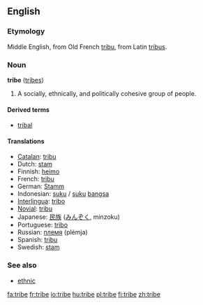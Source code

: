 ==English==
===Etymology===
Middle English, from Old French [[tribu]], from Latin [[tribus]].
=== Noun ===
'''tribe''' ([[tribes]])

# A socially, ethnically, and politically cohesive group of people.

====Derived terms====
*[[tribal]]

==== Translations ====
*[[Catalan]]: [[tribu]] {{f}}
*Dutch: [[stam]] {{m}}
*Finnish: [[heimo]]
*French: [[tribu]] {{f}}
*German: [[Stamm]] {{m}}
*Indonesian: [[suku]] / [[suku]] [[bangsa]]
*[[Interlingua]]: [[tribo]]
*[[Novial]]: [[tribu]]
*Japanese: [[民族]] ([[みんぞく]], minzoku)
*Portuguese: [[tribo]] {{f}}
*Russian: [[племя]] (plémja) {{n}}
*Spanish: [[tribu]] {{f}}
*Swedish: [[stam]]

=== See also ===
*[[ethnic]]

[[fa:tribe]]
[[fr:tribe]]
[[io:tribe]]
[[hu:tribe]]
[[pl:tribe]]
[[fi:tribe]]
[[zh:tribe]]